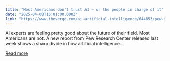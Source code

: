 ```yaml
---
title: "Most Americans don’t trust AI — or the people in charge of it"
date: "2025-04-08T16:01:00.000Z"
link: "https://www.theverge.com/ai-artificial-intelligence/644853/pew-gallup-data-americans-dont-trust-ai"
---
```


AI experts are feeling pretty good about the future of their field. Most Americans are not.
A new report from Pew Research Center released last week shows a sharp divide in how artificial intelligence...

[Read more](https://www.theverge.com/ai-artificial-intelligence/644853/pew-gallup-data-americans-dont-trust-ai)
